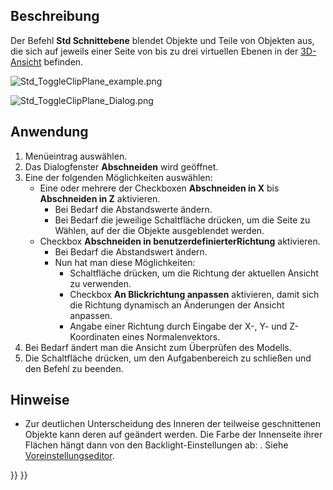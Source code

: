 <languages/>

<div class="mw-translate-fuzzy">
{{Docnav/de
|[[Std_AxisCross/de|Achsenkreuz]]
|[[Part_SectionCut/de|Part Schnittansicht]]
|[[Std_View_Menu/de|Std Menü Ansicht]]
|IconL=Std_AxisCross.svg
|IconR=Part_SectionCut.svg
|IconC=Freecad.svg
}}
</div>

{{GuiCommand/de
|Name=Std ToggleClipPlane
|Name/de=Std Schnittebene
|MenuLocation=Ansicht → Schnittebene
|Workbenches=Alle
|SeeAlso=[[Part_SectionCut/de|Part Schnittansicht]]
}}

<span id="Description"></span>
==Beschreibung==

Der Befehl '''Std Schnittebene''' blendet Objekte und Teile von Objekten aus, die sich auf jeweils einer Seite von bis zu drei virtuellen Ebenen in der [[3D_View/de|3D-Ansicht]] befinden.

[[Image:Std_ToggleClipPlane_example.png]]
{{Caption|Ein beschnittenes, hohles Objekt}}

[[Image:Std_ToggleClipPlane_Dialog.png]]
{{Caption|Der Dialogbereich Clipping}}

<span id="Usage"></span>
==Anwendung==

# Menüeintrag {{MenuCommand|Ansicht → [[Image:Std_ToggleClipPlane.svg|16px]] Schnittebene}} auswählen.
# Das Dialogfenster '''Abschneiden''' wird geöffnet.
# Eine der folgenden Möglichkeiten auswählen:
#* Eine oder mehrere der Checkboxen '''Abschneiden in X''' bis '''Abschneiden in Z''' aktivieren.
#** Bei Bedarf die Abstandswerte ändern.
#** Bei Bedarf die jeweilige Schaltfläche {{Button|Flip}} drücken, um die Seite zu Wählen, auf der die Objekte ausgeblendet werden.
#* Checkbox '''Abschneiden in benutzerdefinierterRichtung''' aktivieren.
#** Bei Bedarf die Abstandswert ändern.
#** Nun hat man diese Möglichkeiten:
#*** Schaltfläche {{Button|Ansicht}} drücken, um die Richtung der aktuellen Ansicht zu verwenden.
#*** Checkbox '''An Blickrichtung anpassen''' aktivieren, damit sich die Richtung dynamisch an Änderungen der Ansicht anpassen.
#*** Angabe einer Richtung durch Eingabe der X-, Y- und Z-Koordinaten eines Normalenvektors.
# Bei Bedarf ändert man die Ansicht zum Überprüfen des Modells.
# Die Schaltfläche {{Button|Schließen}} drücken, um den Aufgabenbereich zu schließen und den Befehl zu beenden.

<span id="Notes"></span>
==Hinweise==

<div class="mw-translate-fuzzy">
* Zur deutlichen Unterscheidung des Inneren der teilweise geschnittenen Objekte kann deren {{PropertyView/de|Lighting}} auf {{Value|One side}} geändert werden. Die Farbe der Innenseite ihrer Flächen hängt dann von den Backlight-Einstellungen ab: {{MenuCommand|Bearbeiten → Einstellungen... → Display → 3D View → Backlight color - Intensity}}. Siehe [[Preferences_Editor/de#3D-Ansicht|Voreinstellungseditor]].
</div>


<div class="mw-translate-fuzzy">
{{Docnav/de
|[[Std_AxisCross/de|Achsenkreuz]]
|[[Part_SectionCut/de|Part Schnittansicht]]
|[[Std_View_Menu/de|Std Menü Ansicht]]
|IconL=Std_AxisCross.svg
|IconR=Part_SectionCut.svg
|IconC=Freecad.svg
}}
</div>

{{Std_Base_navi{{#translation:}}}}
{{Userdocnavi{{#translation:}}}}